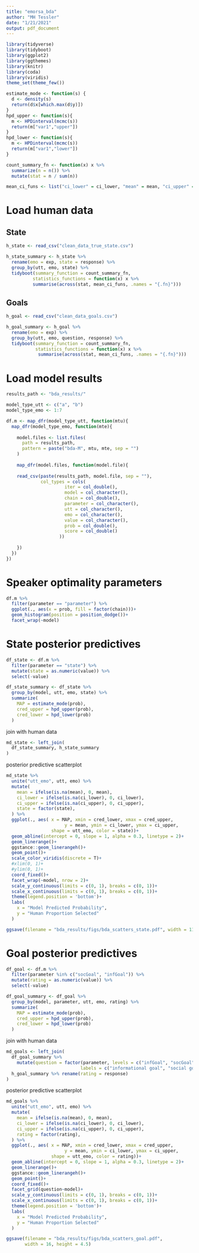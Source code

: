 ```yaml
---
title: "emorsa_bda"
author: "MH Tessler"
date: "1/21/2021"
output: pdf_document
---
```


```r
library(tidyverse)
library(tidyboot)
library(ggplot2)
library(ggthemes)
library(knitr)
library(coda)
library(viridis)
theme_set(theme_few())
```

```r
estimate_mode <- function(s) {
  d <- density(s)
  return(d$x[which.max(d$y)])
}
hpd_upper <- function(s){
  m <- HPDinterval(mcmc(s))
  return(m["var1","upper"])
}
hpd_lower <- function(s){
  m <- HPDinterval(mcmc(s))
  return(m["var1","lower"])
}

count_summary_fn <- function(x) x %>% 
  summarize(n = n()) %>%
  mutate(stat = n / sum(n))

mean_ci_funs <- list("ci_lower" = ci_lower, "mean" = mean, "ci_upper" = ci_upper)
```

# Load human data

## State

```r
h_state <- read_csv("clean_data_true_state.csv")

h_state_summary <- h_state %>%
  rename(emo = exp, state = response) %>%
  group_by(utt, emo, state) %>%
  tidyboot(summary_function = count_summary_fn,
          statistics_functions = function(x) x %>%
          summarise(across(stat, mean_ci_funs, .names = "{.fn}")))
```

## Goals

```r
h_goal <- read_csv("clean_data_goals.csv")

h_goal_summary <- h_goal %>%
  rename(emo = exp) %>%
  group_by(utt, emo, question, response) %>%
  tidyboot(summary_function = count_summary_fn,
           statistics_functions = function(x) x %>%
            summarise(across(stat, mean_ci_funs, .names = "{.fn}")))
```

# Load model results

```r
results_path <- "bda_results/"

model_type_utt <- c("a", "b")
model_type_emo <- 1:7

df.m <- map_dfr(model_type_utt, function(mtu){
  map_dfr(model_type_emo, function(mte){
    
    model.files <- list.files(
      path = results_path,
      pattern = paste("bda-M", mtu, mte, sep = "")
    )
    
    map_dfr(model.files, function(model.file){
     
    read_csv(paste(results_path, model.file, sep = ""),
             col_types = cols(
                      iter = col_double(),
                      model = col_character(),
                      chain = col_double(),
                      parameter = col_character(),
                      utt = col_character(),
                      emo = col_character(),
                      value = col_character(),
                      prob = col_double(),
                      score = col_double()
                    ))
      
    })
  })
})
```



# Speaker optimality parameters

```r
df.m %>%
  filter(parameter == "parameter") %>%
  ggplot(., aes(x = prob, fill = factor(chain)))+
  geom_histogram(position = position_dodge())+
  facet_wrap(~model)
```
# State posterior predictives

```r
df_state <- df.m %>%
  filter(parameter == "state") %>%
  mutate(state = as.numeric(value)) %>%
  select(-value)

df_state_summary <- df_state %>%
  group_by(model, utt, emo, state) %>%
  summarize(
    MAP = estimate_mode(prob),
    cred_upper = hpd_upper(prob),
    cred_lower = hpd_lower(prob)
  )

```

join with human data

```r
md_state <- left_join(
  df_state_summary, h_state_summary
)
```

posterior predictive scatterplot

```r
md_state %>%
  unite("utt_emo", utt, emo) %>%
  mutate(
    mean = ifelse(is.na(mean), 0, mean),
    ci_lower = ifelse(is.na(ci_lower), 0, ci_lower),
    ci_upper = ifelse(is.na(ci_upper), 0, ci_upper),
    state = factor(state),
  ) %>%
  ggplot(., aes( x = MAP, xmin = cred_lower, xmax = cred_upper,
                      y = mean, ymin = ci_lower, ymax = ci_upper, 
                 shape = utt_emo, color = state))+
  geom_abline(intercept = 0, slope = 1, alpha = 0.3, linetype = 2)+
  geom_linerange()+
  ggstance::geom_linerangeh()+
  geom_point()+
  scale_color_viridis(discrete = T)+
  #xlim(0, 1)+
  #ylim(0, 1)+
  coord_fixed()+
  facet_wrap(~model, nrow = 2)+
  scale_y_continuous(limits = c(0, 1), breaks = c(0, 1))+
  scale_x_continuous(limits = c(0, 1), breaks = c(0, 1))+
  theme(legend.position = 'bottom')+
  labs(
    x = "Model Predicted Probability",
    y = "Human Proportion Selected"
  )

ggsave(filename = "bda_results/figs/bda_scatters_state.pdf", width = 11, height = 5)
```

# Goal posterior predictives

```r
df_goal <- df.m %>%
  filter(parameter %in% c("socGoal", "infGoal")) %>%
  mutate(rating = as.numeric(value)) %>%
  select(-value)

df_goal_summary <- df_goal %>%
  group_by(model, parameter, utt, emo, rating) %>%
  summarize(
    MAP = estimate_mode(prob),
    cred_upper = hpd_upper(prob),
    cred_lower = hpd_lower(prob)
  )
```


join with human data

```r
md_goals <- left_join(
  df_goal_summary %>%
    mutate(question = factor(parameter, levels = c("infGoal", "socGoal"), 
                            labels = c("informational goal", "social goal"))),
  h_goal_summary %>% rename(rating = response)
)
```

posterior predictive scatterplot

```r
md_goals %>%
  unite("utt_emo", utt, emo) %>%
  mutate(
    mean = ifelse(is.na(mean), 0, mean),
    ci_lower = ifelse(is.na(ci_lower), 0, ci_lower),
    ci_upper = ifelse(is.na(ci_upper), 0, ci_upper),
    rating = factor(rating),
  ) %>%
  ggplot(., aes( x = MAP, xmin = cred_lower, xmax = cred_upper,
                      y = mean, ymin = ci_lower, ymax = ci_upper, 
                 shape = utt_emo, color = rating))+
  geom_abline(intercept = 0, slope = 1, alpha = 0.3, linetype = 2)+
  geom_linerange()+
  ggstance::geom_linerangeh()+
  geom_point()+
  coord_fixed()+
  facet_grid(question~model)+
  scale_y_continuous(limits = c(0, 1), breaks = c(0, 1))+
  scale_x_continuous(limits = c(0, 1), breaks = c(0, 1))+
  theme(legend.position = 'bottom')+
  labs(
    x = "Model Predicted Probability",
    y = "Human Proportion Selected"
  )

ggsave(filename = "bda_results/figs/bda_scatters_goal.pdf", 
       width = 16, height = 4.5)
```